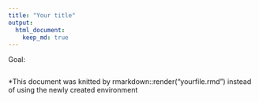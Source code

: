 ```yaml
---
title: "Your title"
output: 
  html_document:
    keep_md: true
---
```


Goal: 

```r
```

*This document was knitted by rmarkdown::render(“yourfile.rmd”) instead of using the newly created environment

